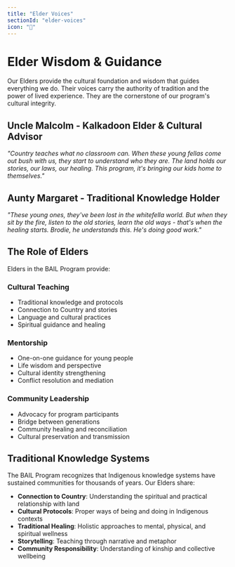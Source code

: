 ```yaml
---
title: "Elder Voices"
sectionId: "elder-voices"
icon: "👴"
---
```


# Elder Wisdom & Guidance

Our Elders provide the cultural foundation and wisdom that guides everything we do. Their voices carry the authority of tradition and the power of lived experience. They are the cornerstone of our program's cultural integrity.

## Uncle Malcolm - Kalkadoon Elder & Cultural Advisor

*"Country teaches what no classroom can. When these young fellas come out bush with us, they start to understand who they are. The land holds our stories, our laws, our healing. This program, it's bringing our kids home to themselves."*

## Aunty Margaret - Traditional Knowledge Holder

*"These young ones, they've been lost in the whitefella world. But when they sit by the fire, listen to the old stories, learn the old ways - that's when the healing starts. Brodie, he understands this. He's doing good work."*

## The Role of Elders

Elders in the BAIL Program provide:

### Cultural Teaching
- Traditional knowledge and protocols
- Connection to Country and stories
- Language and cultural practices
- Spiritual guidance and healing

### Mentorship
- One-on-one guidance for young people
- Life wisdom and perspective
- Cultural identity strengthening
- Conflict resolution and mediation

### Community Leadership
- Advocacy for program participants
- Bridge between generations
- Community healing and reconciliation
- Cultural preservation and transmission

## Traditional Knowledge Systems

The BAIL Program recognizes that Indigenous knowledge systems have sustained communities for thousands of years. Our Elders share:

- **Connection to Country**: Understanding the spiritual and practical relationship with land
- **Cultural Protocols**: Proper ways of being and doing in Indigenous contexts
- **Traditional Healing**: Holistic approaches to mental, physical, and spiritual wellness
- **Storytelling**: Teaching through narrative and metaphor
- **Community Responsibility**: Understanding of kinship and collective wellbeing